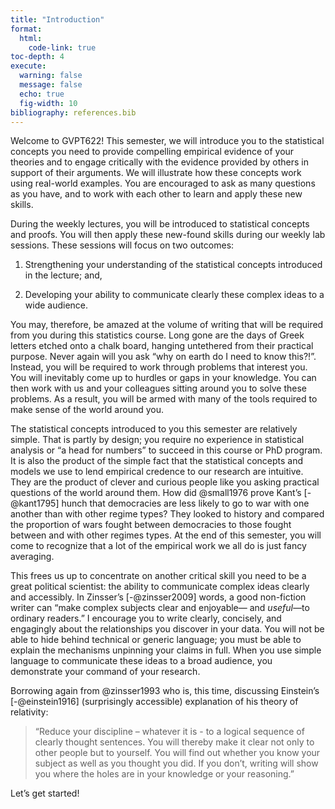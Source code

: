 ```yaml
---
title: "Introduction"
format:
  html:
    code-link: true
toc-depth: 4
execute: 
  warning: false
  message: false
  echo: true
  fig-width: 10
bibliography: references.bib
---
```


Welcome to GVPT622! This semester, we will introduce you to the statistical concepts you need to provide compelling empirical evidence of your theories and to engage critically with the evidence provided by others in support of their arguments. We will illustrate how these concepts work using real-world examples. You are encouraged to ask as many questions as you have, and to work with each other to learn and apply these new skills.

During the weekly lectures, you will be introduced to statistical concepts and proofs. You will then apply these new-found skills during our weekly lab sessions. These sessions will focus on two outcomes:

1.  Strengthening your understanding of the statistical concepts introduced in the lecture; and,

2.  Developing your ability to communicate clearly these complex ideas to a wide audience.

You may, therefore, be amazed at the volume of writing that will be required from you during this statistics course. Long gone are the days of Greek letters etched onto a chalk board, hanging untethered from their practical purpose. Never again will you ask "why on earth do I need to know this?!". Instead, you will be required to work through problems that interest you. You will inevitably come up to hurdles or gaps in your knowledge. You can then work with us and your colleagues sitting around you to solve these problems. As a result, you will be armed with many of the tools required to make sense of the world around you.

The statistical concepts introduced to you this semester are relatively simple. That is partly by design; you require no experience in statistical analysis or "a head for numbers" to succeed in this course or PhD program. It is also the product of the simple fact that the statistical concepts and models we use to lend empirical credence to our research are intuitive. They are the product of clever and curious people like you asking practical questions of the world around them. How did @small1976 prove Kant's [-@kant1795] hunch that democracies are less likely to go to war with one another than with other regime types? They looked to history and compared the proportion of wars fought between democracies to those fought between and with other regimes types. At the end of this semester, you will come to recognize that a lot of the empirical work we all do is just fancy averaging.

This frees us up to concentrate on another critical skill you need to be a great political scientist: the ability to communicate complex ideas clearly and accessibly. In Zinsser's [-@zinsser2009] words, a good non-fiction writer can "make complex subjects clear and enjoyable— and *useful—*to ordinary readers." I encourage you to write clearly, concisely, and engagingly about the relationships you discover in your data. You will not be able to hide behind technical or generic language; you must be able to explain the mechanisms unpinning your claims in full. When you use simple language to communicate these ideas to a broad audience, you demonstrate your command of your research.

Borrowing again from @zinsser1993 who is, this time, discussing Einstein's  [-@einstein1916] (surprisingly accessible) explanation of his theory of relativity:

> "Reduce your discipline – whatever it is - to a logical sequence of clearly thought sentences. You will thereby make it clear not only to other people but to yourself. You will find out whether you know your subject as well as you thought you did. If you don't, writing will show you where the holes are in your knowledge or your reasoning."

Let's get started!
